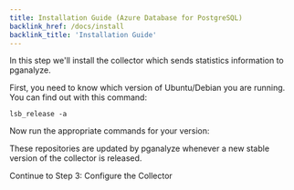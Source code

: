 ```yaml
---
title: Installation Guide (Azure Database for PostgreSQL)
backlink_href: /docs/install
backlink_title: 'Installation Guide'
---
```



In this step we'll install the collector which sends statistics information to pganalyze.

First, you need to know which version of Ubuntu/Debian you are running. You can find out with this command:

```
lsb_release -a
```

Now run the appropriate commands for your version:

<CollectorPkgInstallInstructions kind='deb' />

These repositories are updated by pganalyze whenever a new stable version of the
collector is released.

<Link className="btn btn-success" to="03_configure_the_collector_package">
  Continue to Step 3: Configure the Collector
</Link>
